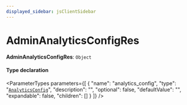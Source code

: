 ```yaml
---
displayed_sidebar: jsClientSidebar
---
```



# AdminAnalyticsConfigRes

 **AdminAnalyticsConfigRes**: `Object`

#### Type declaration

<ParameterTypes parameters={[
  {
    "name": "analytics_config",
    "type": "[`AnalyticsConfig`](../classes/internal.internal.AnalyticsConfig.mdx)",
    "description": "",
    "optional": false,
    "defaultValue": "",
    "expandable": false,
    "children": []
  }
]} />
